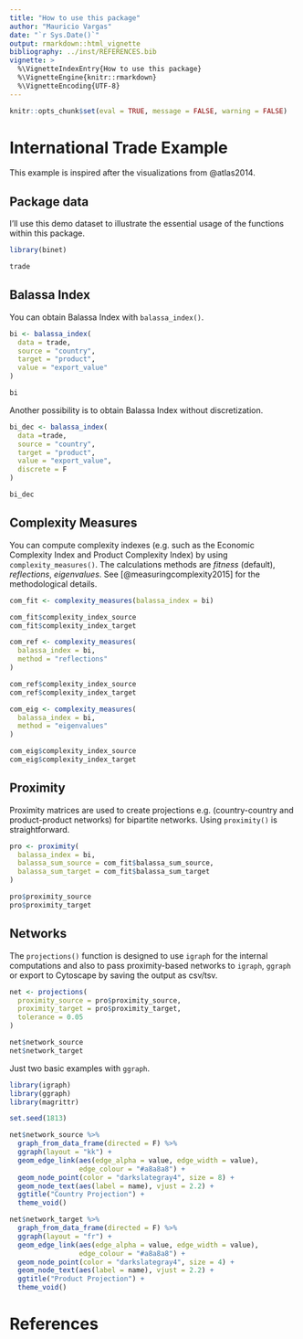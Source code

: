 ```yaml
---
title: "How to use this package"
author: "Mauricio Vargas"
date: "`r Sys.Date()`"
output: rmarkdown::html_vignette
bibliography: ../inst/REFERENCES.bib
vignette: >
  %\VignetteIndexEntry{How to use this package}
  %\VignetteEngine{knitr::rmarkdown}
  %\VignetteEncoding{UTF-8}
---
```


```r
knitr::opts_chunk$set(eval = TRUE, message = FALSE, warning = FALSE)
```

# International Trade Example

This example is inspired after the visualizations from @atlas2014.

## Package data

I'll use this demo dataset to illustrate the essential usage of the functions
within this package.

```r
library(binet)

trade
```

## Balassa Index

You can obtain Balassa Index with `balassa_index()`.

```r
bi <- balassa_index(
  data = trade,
  source = "country",
  target = "product",
  value = "export_value"
)

bi
```

Another possibility is to obtain Balassa Index without discretization.

```r
bi_dec <- balassa_index(
  data =trade,
  source = "country",
  target = "product",
  value = "export_value",
  discrete = F
)

bi_dec
```

## Complexity Measures

You can compute complexity indexes (e.g. such as the Economic Complexity Index and Product Complexity Index) by using `complexity_measures()`. The calculations methods are *fitness* (default), *reflections*, *eigenvalues*. See [@measuringcomplexity2015] for the methodological details.

```r
com_fit <- complexity_measures(balassa_index = bi)

com_fit$complexity_index_source
com_fit$complexity_index_target
```

```r
com_ref <- complexity_measures(
  balassa_index = bi,
  method = "reflections"
)

com_ref$complexity_index_source
com_ref$complexity_index_target
```

```r
com_eig <- complexity_measures(
  balassa_index = bi,
  method = "eigenvalues"
)

com_eig$complexity_index_source
com_eig$complexity_index_target
```

## Proximity

Proximity matrices are used to create projections e.g. (country-country and product-product
networks) for bipartite networks. Using `proximity()` is straightforward.

```r
pro <- proximity(
  balassa_index = bi,
  balassa_sum_source = com_fit$balassa_sum_source,
  balassa_sum_target = com_fit$balassa_sum_target
)

pro$proximity_source
pro$proximity_target
```

## Networks

The `projections()` function is designed to use `igraph` for the internal
computations and also to pass proximity-based networks to `igraph`, `ggraph`
or export to Cytoscape by saving the output as csv/tsv.

```r
net <- projections(
  proximity_source = pro$proximity_source,
  proximity_target = pro$proximity_target,
  tolerance = 0.05
)

net$network_source
net$network_target
```

Just two basic examples with `ggraph`.
```r
library(igraph)
library(ggraph)
library(magrittr)

set.seed(1813)

net$network_source %>%
  graph_from_data_frame(directed = F) %>%
  ggraph(layout = "kk") +
  geom_edge_link(aes(edge_alpha = value, edge_width = value),
                 edge_colour = "#a8a8a8") +
  geom_node_point(color = "darkslategray4", size = 8) +
  geom_node_text(aes(label = name), vjust = 2.2) +
  ggtitle("Country Projection") +
  theme_void()
```

```r
net$network_target %>%
  graph_from_data_frame(directed = F) %>%
  ggraph(layout = "fr") +
  geom_edge_link(aes(edge_alpha = value, edge_width = value),
                 edge_colour = "#a8a8a8") +
  geom_node_point(color = "darkslategray4", size = 4) +
  geom_node_text(aes(label = name), vjust = 2.2) +
  ggtitle("Product Projection") +
  theme_void()
```

# References
